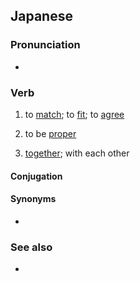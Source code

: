 ==Japanese==
{{ja-kanjitab|あ|sort=あう|yomi=kun}}

===Pronunciation===
* {{audio|Ja-au-meet(see) or fit.ogg|Audio|lang=ja}}

===Verb===
{{ja-verb|type=1|tr=intrans|あう}}

# to [[match]]; to [[fit]]; to [[agree]]
#: {{ja-usex|[[イメージ]]に'''合わない'''|イメージ に '''あわない'''|'''does not match''' with one's personal image}}
#: {{ja-usex|中華料理に'''合う'''デザート|ちゅうか りょうり に '''あう''' デザート|dessert that '''pairs''' with Chinese food}}
#: {{ja-usex|人と話が'''合う'''|ひと と はなし が '''あう'''|to [[be on the same wavelength]] with someone|lit=the conversation with someone '''corresponds'''}}
#: {{ja-usex|[[靴]]の[[サイズ]]が'''合わない'''|くつ の サイズ が '''あわない'''|shoes are the wrong size}}
# to be [[proper]]
# {{lb|ja|suffix}} [[together]]; with each other
#: {{ja-usex|誓い'''合う'''|ちかい'''あう'''|to promise '''to each other'''}}
#: {{ja-usex|見つめ'''あう'''|みつめ'''あう'''|to stare into '''each other's''' eyes}}
#: {{ja-usex|通じ'''合う'''|つうじ'''あう'''|to be '''reciprocally''' understood}}
#: {{ja-usex|お互いの民族の優れた性質や高貴な文化を賞讃し'''合う'''|お-たがい の みんぞく の すぐれた せいしつ や こうき な ぶんか を しょうさん し'''あう'''|praise the excellency and refined quality of the cultures of each other's peoples|ref=[http://www.aozora.gr.jp/cards/001395/files/49896_41936.html]}}

====Conjugation====
{{ja-go-u|あ}}

====Synonyms====
* {{ja-r|適切|てきせつ}}

===See also===
* {{ja-r|会う|あう}}